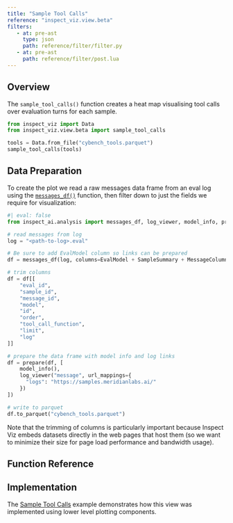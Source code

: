 ```yaml
---
title: "Sample Tool Calls"
reference: "inspect_viz.view.beta"
filters:
   - at: pre-ast
     type: json
     path: reference/filter/filter.py
   - at: pre-ast
     path: reference/filter/post.lua
---
```


## Overview

The `sample_tool_calls()` function creates a heat map visualising tool calls over evaluation turns for each sample.

```python
from inspect_viz import Data
from inspect_viz.view.beta import sample_tool_calls

tools = Data.from_file("cybench_tools.parquet")
sample_tool_calls(tools)
```


## Data Preparation

To create the plot we read a raw messages data frame from an eval log using the [`messages_df()`](https://inspect.aisi.org.uk/reference/inspect_ai.analysis.html#messages_df) function, then filter down to just the fields we require for visualization:

```python
#| eval: false
from inspect_ai.analysis import messages_df, log_viewer, model_info, prepare, EvalModel, MessageColumns, SampleSummary

# read messages from log
log = "<path-to-log>.eval"

# Be sure to add EvalModel column so links can be prepared
df = messages_df(log, columns=EvalModel + SampleSummary + MessageColumns)

# trim columns
df = df[[
    "eval_id",
    "sample_id",
    "message_id",
    "model",
    "id",
    "order",
    "tool_call_function",
    "limit",
    "log"
]]

# prepare the data frame with model info and log links
df = prepare(df, [
    model_info(),
    log_viewer("message", url_mappings={
      "logs": "https://samples.meridianlabs.ai/"  
    })
])

# write to parquet
df.to_parquet("cybench_tools.parquet")
```

Note that the trimming of columns is particularly important because Inspect Viz embeds datasets directly in the web pages that host them (so we want to minimize their size for page load performance and bandwidth usage).

## Function Reference {reference="sample_tool_calls"}

## Implementation

The [Sample Tool Calls](examples/inspect/sample-tool-calls/index.qmd) example demonstrates how this view was implemented using lower level plotting components.
